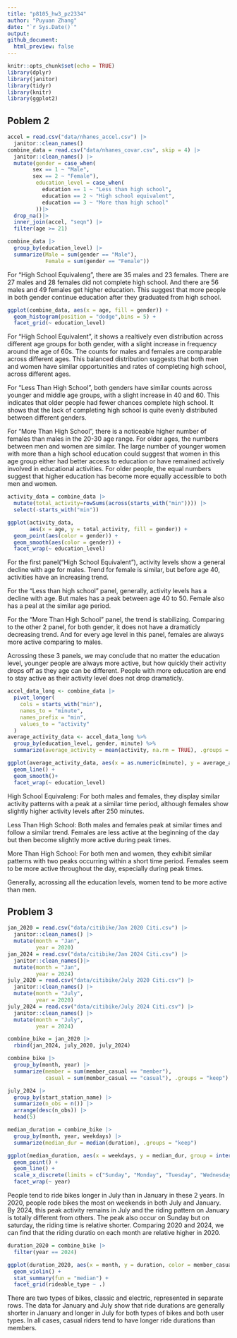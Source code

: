```yaml
---
title: "p8105_hw3_pz2334"
author: "Puyuan Zhang"
date: "`r Sys.Date()`"
output:
github_document:
  html_preview: false
---
```


```r
knitr::opts_chunk$set(echo = TRUE)
library(dplyr)
library(janitor)
library(tidyr)
library(knitr)
library(ggplot2)
```

## Poblem 2
```r
accel = read.csv("data/nhanes_accel.csv") |>
  janitor::clean_names()
combine_data = read.csv("data/nhanes_covar.csv", skip = 4) |>
  janitor::clean_names() |>
  mutate(gender = case_when(
        sex == 1 ~ "Male", 
        sex == 2 ~ "Female"),
         education_level = case_when(
           education == 1 ~ "Less than high school",
           education == 2 ~ "High school equivalent",
           education == 3 ~ "More than high school"
         ))|>
  drop_na()|>
  inner_join(accel, "seqn") |>
  filter(age >= 21) 
```
```r
combine_data |>
  group_by(education_level) |>
  summarize(Male = sum(gender == "Male"), 
            Female = sum(gender == "Female"))
```
For "High School Equivaleng",  there are 35 males and 23 females. There are 27 males and 28 females did not complete high school. And there are 56 males and 49 females get higher education. This suggest that more people in both gender continue education after they graduated from high school.

```r
ggplot(combine_data, aes(x = age, fill = gender)) + 
  geom_histogram(position = "dodge",bins = 5) + 
  facet_grid(~ education_level)
```
For "High School Equivalent", it shows a realtively even distribution across different age groups for both gender, with a slight increase in frequency around the age of 60s. The counts for males and females are comparable across different ages. This balanced distribution suggests that both men and women have similar opportunities and rates of completing high school, across different ages.

For "Less Than High School", both genders have similar counts across younger and middle age groups, with a slight increase in 40 and 60. This indicates that older people had fewer chances complete high school. It shows that the lack of completing high school is quite evenly distributed between different genders.

For "More Than High School", there is a noticeable higher number of females than males in the 20-30 age range. For older ages, the numbers between men and women are similar. The large number of younger women with more than a high school education could suggest that women in this age group either had better access to education or have remained actively involved in educational activities. For older people, the equal numbers suggest that higher education has become more equally accessible to both men and women.

```r
activity_data = combine_data |>
  mutate(total_activity=rowSums(across(starts_with("min")))) |>
  select(-starts_with("min"))
```
```r
ggplot(activity_data, 
       aes(x = age, y = total_activity, fill = gender)) +
  geom_point(aes(color = gender)) + 
  geom_smooth(aes(color = gender)) +
  facet_wrap(~ education_level)
```
For the first panel("High School Equivalent"), activity levels show a general decline with age for males. Trend for female is similar, but before age 40, activities have an increasing trend. 

For the "Less than high school" panel, generally, activity levels has a decline with age. But males has a peak between age 40 to 50. Female also has a peal at the similar age period.

For the "More Than High School" panel, the trend is stabilizing. Comparing to the other 2 panel, for both gender, it does not have a dramaticly decreasing trend. And for every age level in this panel, females are always more active comparing to males.

Acrossing these 3 panels, we may conclude that no matter the education level, younger people are always more active, but how quickly their activity drops off as they age can be different. People with more education are end to stay active as their activity level does not drop dramaticly.

```r
accel_data_long <- combine_data |>
  pivot_longer(
    cols = starts_with("min"),
    names_to = "minute",
    names_prefix = "min",
    values_to = "activity"
  )
average_activity_data <- accel_data_long %>%
  group_by(education_level, gender, minute) %>%
  summarize(average_activity = mean(activity, na.rm = TRUE), .groups = 'drop')
```
```r
ggplot(average_activity_data, aes(x = as.numeric(minute), y = average_activity, color = gender)) +
  geom_line() +
  geom_smooth()+
  facet_wrap(~ education_level)
```
High School Equivaleng:
For both males and females, they display similar activity patterns with a peak at a similar time period, although females show slightly higher activity levels after 250 minutes.

Less Than High School:
Both males and females peak at similar times and follow a similar trend. Females are less active at the beginning of the day but then become slightly more active during peak times.

More Than High School:
For both men and women, they exhibit similar patterns with two peaks occurring within a short time period. Females seem to be more active throughout the day, especially during peak times.

Generally, acrossing all the education levels, women tend to be more active than men.

## Problem 3
```r
jan_2020 = read.csv("data/citibike/Jan 2020 Citi.csv") |>
  janitor::clean_names() |>
  mutate(month = "Jan",
         year = 2020)
jan_2024 = read.csv("data/citibike/Jan 2024 Citi.csv") |>
  janitor::clean_names()|>
  mutate(month = "Jan",
         year = 2024)
july_2020 = read.csv("data/citibike/July 2020 Citi.csv") |>
  janitor::clean_names() |>
  mutate(month = "July",
         year = 2020)
july_2024 = read.csv("data/citibike/July 2024 Citi.csv") |>
  janitor::clean_names() |>
  mutate(month = "July",
         year = 2024)
```
```r
combine_bike = jan_2020 |>
  rbind(jan_2024, july_2020, july_2024) 
```
```r
combine_bike |>
  group_by(month, year) |>
  summarize(member = sum(member_casual == "member"),
            casual = sum(member_casual == "casual"), .groups = "keep")
```
```r
july_2024 |>
  group_by(start_station_name) |>
  summarize(n_obs = n()) |>
  arrange(desc(n_obs)) |>
  head(5)
```

```r
median_duration = combine_bike |>
  group_by(month, year, weekdays) |>
  summarize(median_dur = median(duration), .groups = "keep")

ggplot(median_duration, aes(x = weekdays, y = median_dur, group = interaction(year, month), color = month)) +
  geom_point() +
  geom_line() +
  scale_x_discrete(limits = c("Sunday", "Monday", "Tuesday", "Wednesday", "Thursday", "Friday", "Saturday"))+
  facet_wrap(~ year)
```
People tend to ride bikes longer in July than in January in these 2 years. In 2020, people rode bikes the most on weekends in both July and January. By 2024, this peak activity remains in July and the riding pattern on January is totally different from others. The peak also occur on Sunday but on saturday, the riding time is relative shorter. Comparing 2020 and 2024, we can find that the riding duratio on each month are relative higher in 2020.

```r
duration_2020 = combine_bike |>
  filter(year == 2024)

ggplot(duration_2020, aes(x = month, y = duration, color = member_casual, fill = member_casual)) +
  geom_violin() +
  stat_summary(fun = "median") +
  facet_grid(rideable_type ~ .)
```
There are two types of bikes, classic and electric, represented in separate rows. The data for January and July show that ride durations are generally shorter in January and longer in July for both types of bikes and both user types. In all cases, casual riders tend to have longer ride durations than members.















